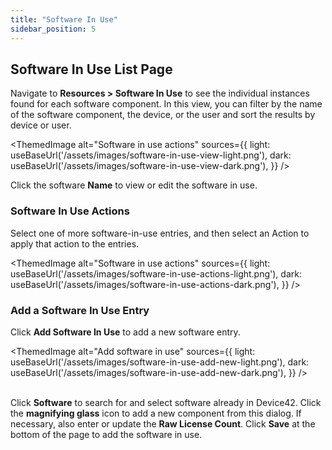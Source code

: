 ```yaml
---
title: "Software In Use"
sidebar_position: 5
---
```



## Software In Use List Page

Navigate to **Resources > Software In Use** to see the individual instances found for each software component. In this view, you can filter by the name of the software component, the device, or the user and sort the results by device or user.

<ThemedImage
  alt="Software in use actions"
  sources={{
    light: useBaseUrl('/assets/images/software-in-use-view-light.png'),
    dark: useBaseUrl('/assets/images/software-in-use-view-dark.png'),
  }}
/>
<br/>

Click the software **Name** to view or edit the software in use.

### Software In Use Actions

Select one of more software-in-use entries, and then select an Action to apply that action to the entries.

<ThemedImage
  alt="Software in use actions"
  sources={{
    light: useBaseUrl('/assets/images/software-in-use-actions-light.png'),
    dark: useBaseUrl('/assets/images/software-in-use-actions-dark.png'),
  }}
/>

### Add a Software In Use Entry

Click **Add Software In Use** to add a new software entry.

<ThemedImage
  alt="Add software in use"
  sources={{
    light: useBaseUrl('/assets/images/software-in-use-add-new-light.png'),
    dark: useBaseUrl('/assets/images/software-in-use-add-new-dark.png'),
  }}
/>
<br/><br/>

Click **Software** to search for and select software already in Device42. Click the **magnifying glass** icon to add a new component from this dialog. If necessary, also enter or update the **Raw License Count**. Click **Save** at the bottom of the page to add the software in use.

<br/>
<ThemedImage
  alt="Select software component"
  sources={{
    light: useBaseUrl('/assets/images/software-in-use/add-software-component-light.png'),
    dark: useBaseUrl('/assets/images/software-in-use/add-software-component-dark.png'),
  }}
/>
